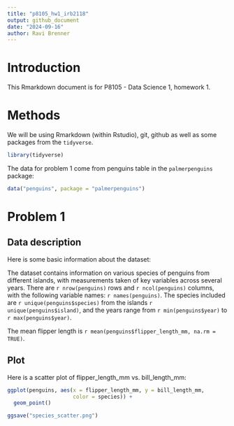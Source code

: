 ```yaml
---
title: "p8105_hw1_irb2118"
output: github_document
date: "2024-09-16"
author: Ravi Brenner
---
```


# Introduction

This Rmarkdown document is for P8105 - Data Science 1, homework 1.

# Methods

We will be using Rmarkdown (within Rstudio), git, github as well as some packages from the `tidyverse`.

```r
library(tidyverse)
```

The data for problem 1 come from penguins table in the `palmerpenguins` package:

```r
data("penguins", package = "palmerpenguins")
```

# Problem 1

## Data description
Here is some basic information about the dataset:

The dataset contains information on various species of penguins from different islands, with measurements taken of key variables across several years. There are `r nrow(penguins)` rows and `r ncol(penguins)` columns, with the following variable names:
`r names(penguins)`. The species included are `r unique(penguins$species)` from the islands `r unique(penguins$island)`, and the years range from `r min(penguins$year)` to `r max(penguins$year)`.

The mean flipper length is `r mean(penguins$flipper_length_mm, na.rm = TRUE)`.

## Plot
Here is a scatter plot of flipper_length_mm vs. bill_length_mm:
```r
ggplot(penguins, aes(x = flipper_length_mm, y = bill_length_mm,
                     color = species)) + 
  geom_point()

ggsave("species_scatter.png")
```


